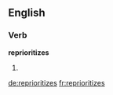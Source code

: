 ==English==

===Verb===
'''reprioritizes'''

# {{third-person singular of|reprioritize}}

[[de:reprioritizes]]
[[fr:reprioritizes]]